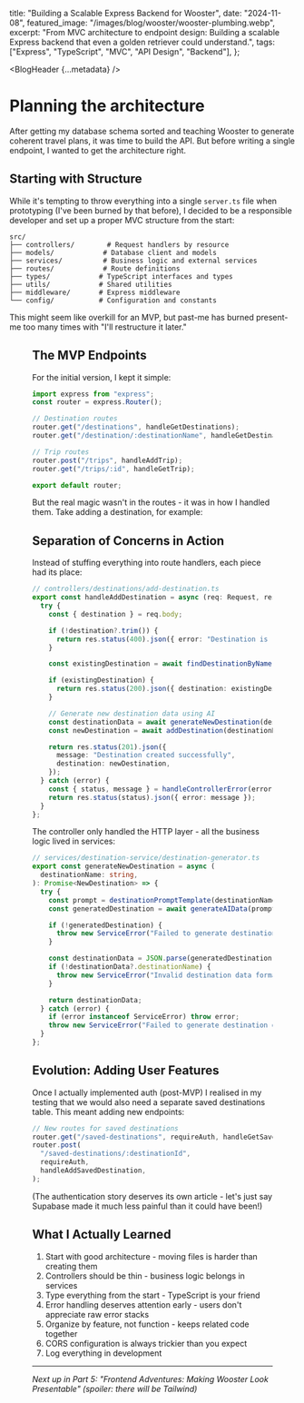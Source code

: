 
  title: "Building a Scalable Express Backend for Wooster",
  date: "2024-11-08",
  featured_image: "/images/blog/wooster/wooster-plumbing.webp",
  excerpt:
    "From MVC architecture to endpoint design: Building a scalable Express backend that even a golden retriever could understand.",
  tags: ["Express", "TypeScript", "MVC", "API Design", "Backend"],
};

<BlogHeader {...metadata} />

# Planning the architecture

After getting my database schema sorted and teaching Wooster to generate coherent travel plans, it was time to build the API. But before writing a single endpoint, I wanted to get the architecture right.

## Starting with Structure

While it's tempting to throw everything into a single `server.ts` file when prototyping (I've been burned by that before), I decided to be a responsible developer and set up a proper MVC structure from the start:

```
src/
├── controllers/        # Request handlers by resource
├── models/            # Database client and models
├── services/          # Business logic and external services
├── routes/            # Route definitions
├── types/            # TypeScript interfaces and types
├── utils/            # Shared utilities
├── middleware/       # Express middleware
└── config/           # Configuration and constants
```

This might seem like overkill for an MVP, but past-me has burned present-me too many times with "I'll restructure it later."

<Figure
  src="/images/blog/wooster/wooster-filing.webp"
  alt="A golden retriever organizing folders"
  title="Wooster helping me organize the codebase (artist's impression)"
/>

## The MVP Endpoints

For the initial version, I kept it simple:

```typescript
import express from "express";
const router = express.Router();

// Destination routes
router.get("/destinations", handleGetDestinations);
router.get("/destination/:destinationName", handleGetDestinationByName);

// Trip routes
router.post("/trips", handleAddTrip);
router.get("/trips/:id", handleGetTrip);

export default router;
```

But the real magic wasn't in the routes - it was in how I handled them. Take adding a destination, for example:

## Separation of Concerns in Action

Instead of stuffing everything into route handlers, each piece had its place:

```typescript
// controllers/destinations/add-destination.ts
export const handleAddDestination = async (req: Request, res: Response) => {
  try {
    const { destination } = req.body;

    if (!destination?.trim()) {
      return res.status(400).json({ error: "Destination is required" });
    }

    const existingDestination = await findDestinationByName(destination);

    if (existingDestination) {
      return res.status(200).json({ destination: existingDestination });
    }

    // Generate new destination data using AI
    const destinationData = await generateNewDestination(destination);
    const newDestination = await addDestination(destinationData);

    return res.status(201).json({
      message: "Destination created successfully",
      destination: newDestination,
    });
  } catch (error) {
    const { status, message } = handleControllerError(error);
    return res.status(status).json({ error: message });
  }
};
```

The controller only handled the HTTP layer - all the business logic lived in services:

```typescript
// services/destination-service/destination-generator.ts
export const generateNewDestination = async (
  destinationName: string,
): Promise<NewDestination> => {
  try {
    const prompt = destinationPromptTemplate(destinationName);
    const generatedDestination = await generateAIData(prompt);

    if (!generatedDestination) {
      throw new ServiceError("Failed to generate destination data", 500);
    }

    const destinationData = JSON.parse(generatedDestination);
    if (!destinationData?.destinationName) {
      throw new ServiceError("Invalid destination data format", 500);
    }

    return destinationData;
  } catch (error) {
    if (error instanceof ServiceError) throw error;
    throw new ServiceError("Failed to generate destination data", 500);
  }
};
```

## Evolution: Adding User Features

Once I actually implemented auth (post-MVP) I realised in my testing that we would also need a separate saved destinations table. This meant adding new endpoints:

```typescript
// New routes for saved destinations
router.get("/saved-destinations", requireAuth, handleGetSavedDestinations);
router.post(
  "/saved-destinations/:destinationId",
  requireAuth,
  handleAddSavedDestination,
);
```

(The authentication story deserves its own article - let's just say Supabase made it much less painful than it could have been!)

## What I Actually Learned

1. Start with good architecture - moving files is harder than creating them
2. Controllers should be thin - business logic belongs in services
3. Type everything from the start - TypeScript is your friend
4. Error handling deserves attention early - users don't appreciate raw error stacks
5. Organize by feature, not function - keeps related code together
6. CORS configuration is always trickier than you expect
7. Log everything in development

---

<em>
  Next up in Part 5: "Frontend Adventures: Making Wooster Look Presentable"
  (spoiler: there will be Tailwind)
</em>
